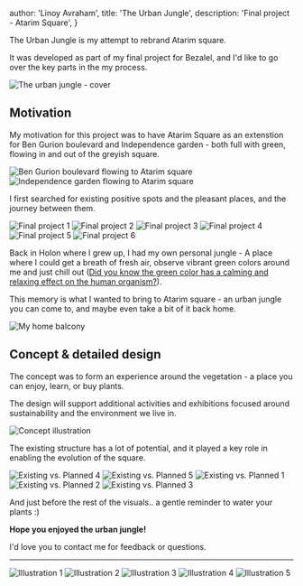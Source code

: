 
  author: 'Linoy Avraham',
  title: 'The Urban Jungle',
  description: 'Final project - Atarim Square',
}


The Urban Jungle is my attempt to rebrand Atarim square.

It was developed as part of my final project for Bezalel, and I'd like to go over the key parts in the my process.

<Image src={intro} alt="The urban jungle - cover"/>

## Motivation

My motivation for this project was to have Atarim Square as an extenstion for Ben Gurion boulevard and Independence garden - both full with green, flowing in and out of the greyish square.

<Image src={oldBgToAtarim} alt="Ben Gurion boulevard flowing to Atarim square"/>
<Image src={oldIndependenceGardenToAtarim} alt="Independence garden flowing to Atarim square"/>

I first searched for existing positive spots and the pleasant places, and the journey between them.

<SideBySideLayout>
  <Image src={final1} alt="Final project 1"/>
  <Image src={final2} alt="Final project 2"/>
  <Image src={final3} alt="Final project 3"/>
  <Image src={final4} alt="Final project 4"/>
  <Image src={final5} alt="Final project 5"/>
  <Image src={final6} alt="Final project 6"/>
</SideBySideLayout>

Back in Holon where I grew up, I had my own personal jungle - A place where I could get a breath of fresh air, observe vibrant green colors around me and just chill out (<a href="https://www.ncbi.nlm.nih.gov/pmc/articles/PMC6379348/#:~:text=Study%201%20revealed%20that%20walking,green%20on%20the%20human%20organism." target="_blank">Did you know the green color has a calming and relaxing effect on the human organism?</a>).

This memory is what I wanted to bring to Atarim square - an urban jungle you can come to, and maybe even take a bit of it back home.

<Image src={homeBalcony} alt="My home balcony"/>

## Concept & detailed design

The concept was to form an experience around the vegetation - a place you can enjoy, learn, or buy plants.

The design will support additional activities and exhibitions focused around sustainability and the environment we live in.

<Image src={concept1} alt="Concept illustration"/>

The existing structure has a lot of potential, and it played a key role in enabling the evolution of the square.

<SideBySideLayout>
  <Image src={existingVsPlanned4} alt="Existing vs. Planned 4" style={{ width: '90%' }}/>
  <Image src={existingVsPlanned5} alt="Existing vs. Planned 5" style={{ height: '100%' }}/>
</SideBySideLayout>
<Image src={existingVsPlanned1} alt="Existing vs. Planned 1"/>
<Image src={existingVsPlanned2} alt="Existing vs. Planned 2"/>
<Image src={existingVsPlanned3} alt="Existing vs. Planned 3"/>

And just before the rest of the visuals.. a gentle reminder to water your plants :)

**Hope you enjoyed the urban jungle!**

I'd love you to <Link href="/about">contact me</Link> for feedback or questions.

---

<Image src={illustration1} alt="Illustration 1"/>
<Image src={illustration5} alt="Illustration 2"/>
<Image src={illustration3} alt="Illustration 3"/>
<Image src={illustration2} alt="Illustration 4"/>
<Image src={illustration4} alt="Illustration 5"/>